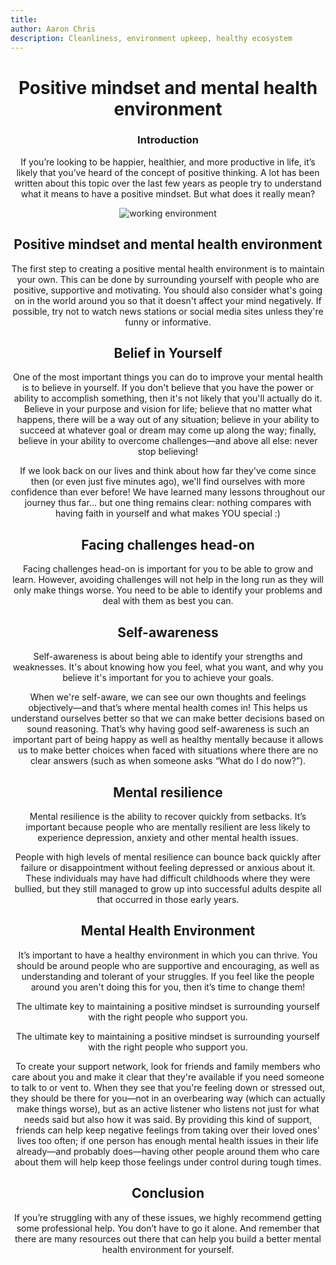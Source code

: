 ```yaml
---
title: 
author: Aaron Chris
description: Cleanliness, environment upkeep, healthy ecosystem
---
```



<Header />

# Positive mindset and mental health environment

### Introduction

If you’re looking to be happier, healthier, and more productive in life, it’s likely that you’ve heard of the concept of positive thinking. A lot has been written about this topic over the last few years as people try to understand what it means to have a positive mindset. But what does it really mean?

<Image data-aos="slide-right" className={styles.imgBlog} src="https://images.pexels.com/photos/6457562/pexels-photo-6457562.jpeg?auto=compress&cs=tinysrgb&w=1260&h=750&dpr=1"
alt="working environment"
width={700}
height={500}/>

## Positive mindset and mental health environment

The first step to creating a positive mental health environment is to maintain your own. This can be done by surrounding yourself with people who are positive, supportive and motivating. You should also consider what's going on in the world around you so that it doesn't affect your mind negatively. If possible, try not to watch news stations or social media sites unless they're funny or informative.

## Belief in Yourself

One of the most important things you can do to improve your mental health is to believe in yourself. If you don't believe that you have the power or ability to accomplish something, then it's not likely that you'll actually do it. Believe in your purpose and vision for life; believe that no matter what happens, there will be a way out of any situation; believe in your ability to succeed at whatever goal or dream may come up along the way; finally, believe in your ability to overcome challenges—and above all else: never stop believing!

If we look back on our lives and think about how far they've come since then (or even just five minutes ago), we'll find ourselves with more confidence than ever before! We have learned many lessons throughout our journey thus far... but one thing remains clear: nothing compares with having faith in yourself and what makes YOU special :)

## Facing challenges head-on

Facing challenges head-on is important for you to be able to grow and learn. However, avoiding challenges will not help in the long run as they will only make things worse. You need to be able to identify your problems and deal with them as best you can.

## Self-awareness

Self-awareness is about being able to identify your strengths and weaknesses. It's about knowing how you feel, what you want, and why you believe it's important for you to achieve your goals.

When we're self-aware, we can see our own thoughts and feelings objectively—and that’s where mental health comes in! This helps us understand ourselves better so that we can make better decisions based on sound reasoning. That’s why having good self-awareness is such an important part of being happy as well as healthy mentally because it allows us to make better choices when faced with situations where there are no clear answers (such as when someone asks “What do I do now?”).

## Mental resilience

Mental resilience is the ability to recover quickly from setbacks. It’s important because people who are mentally resilient are less likely to experience depression, anxiety and other mental health issues.

People with high levels of mental resilience can bounce back quickly after failure or disappointment without feeling depressed or anxious about it. These individuals may have had difficult childhoods where they were bullied, but they still managed to grow up into successful adults despite all that occurred in those early years.

## Mental Health Environment

It’s important to have a healthy environment in which you can thrive. You should be around people who are supportive and encouraging, as well as understanding and tolerant of your struggles. If you feel like the people around you aren't doing this for you, then it’s time to change them!

The ultimate key to maintaining a positive mindset is surrounding yourself with the right people who support you.

The ultimate key to maintaining a positive mindset is surrounding yourself with the right people who support you.

To create your support network, look for friends and family members who care about you and make it clear that they're available if you need someone to talk to or vent to. When they see that you're feeling down or stressed out, they should be there for you—not in an overbearing way (which can actually make things worse), but as an active listener who listens not just for what needs said but also how it was said. By providing this kind of support, friends can help keep negative feelings from taking over their loved ones' lives too often; if one person has enough mental health issues in their life already—and probably does—having other people around them who care about them will help keep those feelings under control during tough times.

## Conclusion

If you’re struggling with any of these issues, we highly recommend getting some professional help. You don’t have to go it alone. And remember that there are many resources out there that can help you build a better mental health environment for yourself.


<About />